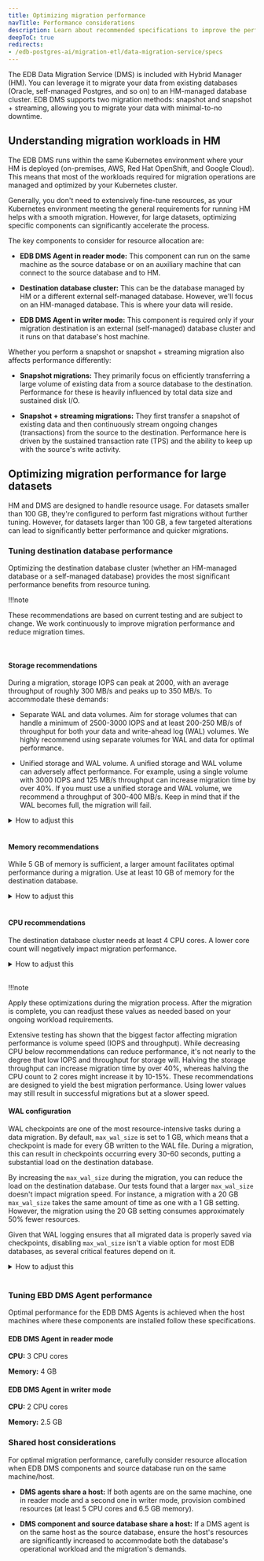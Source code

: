 ```yaml
---
title: Optimizing migration performance
navTitle: Performance considerations
description: Learn about recommended specifications to improve the performance and speed of database migrations using Hybrid Manager.
deepToC: true
redirects:
- /edb-postgres-ai/migration-etl/data-migration-service/specs
---
```


The EDB Data Migration Service (DMS) is included with Hybrid Manager (HM). You can leverage it to migrate your data from existing databases (Oracle, self-managed Postgres, and so on) to an HM-managed database cluster. EDB DMS supports two migration methods: snapshot and snapshot + streaming, allowing you to migrate your data with minimal-to-no downtime.

## Understanding migration workloads in HM

The EDB DMS runs within the same Kubernetes environment where your HM is deployed (on-premises, AWS, Red Hat OpenShift, and Google Cloud). This means that most of the workloads required for migration operations are managed and optimized by your Kubernetes cluster.

Generally, you don't need to extensively fine-tune resources, as your Kubernetes environment meeting the general requirements for running HM helps with a smooth migration. However, for large datasets, optimizing specific components can significantly accelerate the process. 

The key components to consider for resource allocation are:

-   **EDB DMS Agent in reader mode:** This component can run on the same machine as the source database or on an auxiliary machine that can connect to the source database and to HM.

-   **Destination database cluster:** This can be the database managed by HM or a different external self-managed database. However, we'll focus on an HM-managed database. This is where your data will reside.

-   **EDB DMS Agent in writer mode:** This component is required only if your migration destination is an external (self-managed) database cluster and it runs on that database's host machine.

Whether you perform a snapshot or snapshot + streaming migration also affects performance differently: 

-   **Snapshot migrations:** They primarily focus on efficiently transferring a large volume of existing data from a source database to the destination. Performance for these is heavily influenced by total data size and sustained disk I/O.

-   **Snapshot + streaming migrations:** They first transfer a snapshot of existing data and then continuously stream ongoing changes (transactions) from the source to the destination. Performance here is driven by the sustained transaction rate (TPS) and the ability to keep up with the source's write activity.

## Optimizing migration performance for large datasets

HM and DMS are designed to handle resource usage. For datasets smaller than 100 GB, they're configured to perform fast migrations without further tuning. However, for datasets larger than 100 GB, a few targeted alterations can lead to significantly better performance and quicker migrations.

### Tuning destination database performance

Optimizing the destination database cluster (whether an HM-managed database or a self-managed database) provides the most significant performance benefits from resource tuning.

!!!note

   These recommendations are based on current testing and are subject to change. We work continuously to improve migration performance and reduce migration times.

<br/>

#### Storage recommendations

During a migration, storage IOPS can peak at 2000, with an average throughput of roughly 300 MB/s and peaks up to 350 MB/s. To accommodate these demands:

-   Separate WAL and data volumes. Aim for storage volumes that can handle a minimum of 2500-3000 IOPS and at least 200-250 MB/s of throughput for both your data and write-ahead log (WAL) volumes. We highly recommend using separate volumes for WAL and data for optimal performance.

-   Unified storage and WAL volume. A unified storage and WAL volume can adversely affect performance. For example, using a single volume with 3000 IOPS and 125 MB/s throughput can increase migration time by over 40%. If you must use a unified storage and WAL volume, we recommend a throughput of 300-400 MB/s. Keep in mind that if the WAL becomes full, the migration will fail.

<details><summary>How to adjust this</summary>

For HM-managed database clusters: 

-   Adjust WAL and data volume allocation by [editing](../../using_hybrid_manager/cluster_management/manage-clusters/edit-clusters/#editing-a-cluster) your cluster's storage.

-   By default, HM-managed clusters use separate volumes for data and WAL volumes, but if you clear the **Use a separate storage volume for Write-Ahead Logs** option while creating the cluster, you can't enable this setting later.

-   Volume speeds (IOPS or throughput) are determined by the cluster's underlying infrastructure. When migrating to an HM-managed database cluster, the specific storage classes available for your cluster, and their associated IOPS and throughput characteristics, are determined by your HM administrator (and the underlying cloud or on-premise environment). Therefore, review the storage options available for your clusters and work with your HM administrators to ensure the selected storage meets the recommended performance criteria. For more information on cloud provider infrastructure provisioning, see [Request Amazon EBS volume modifications](https://docs.aws.amazon.com/ebs/latest/userguide/requesting-ebs-volume-modifications.html) or [Google Cloud - About Persistent Disk performance](https://cloud.google.com/compute/docs/disks/performance).

</details>

<br/>

#### Memory recommendations

While 5 GB of memory is sufficient, a larger amount facilitates optimal performance during a migration. Use at least 10 GB of memory for the destination database.

<details><summary>How to adjust this</summary>

For HM-managed database clusters: 

-   Adjust memory allocation by [editing](../../using_hybrid_manager/cluster_management/manage-clusters/edit-clusters/#editing-a-cluster) your cluster's instance size (under **Cluster Settings**).

-   You can also adjust the `shared_buffers`, `effective_cache_size`, and `wal_buffers` parameters in **DB Configuration**.

</details>

<br/>

#### CPU recommendations

The destination database cluster needs at least 4 CPU cores. A lower core count will negatively impact migration performance.

<details><summary>How to adjust this</summary>

For HM-managed database clusters, adjust CPU allocation by [editing](../../using_hybrid_manager/cluster_management/manage-clusters/edit-clusters/#editing-a-cluster) your cluster's instance size.

</details>

<br/>

!!!note

   Apply these optimizations during the migration process. After the migration is complete, you can readjust these values as needed based on your ongoing workload requirements.

Extensive testing has shown that the biggest factor affecting migration performance is volume speed (IOPS and throughput). While decreasing CPU below recommendations can reduce performance, it's not nearly to the degree that low IOPS and throughput for storage will. Halving the storage throughput can increase migration time by over 40%, whereas halving the CPU count to 2 cores might increase it by 10-15%. These recommendations are designed to yield the best migration performance. Using lower values may still result in successful migrations but at a slower speed.

#### WAL configuration

WAL checkpoints are one of the most resource-intensive tasks during a data migration. By default, `max_wal_size` is set to 1 GB, which means that a checkpoint is made for every GB written to the WAL file. During a migration, this can result in checkpoints occurring every 30-60 seconds, putting a substantial load on the destination database.

By increasing the `max_wal_size` during the migration, you can reduce the load on the destination database. Our tests found that a larger `max_wal_size` doesn't impact migration speed. For instance, a migration with a 20 GB `max_wal_size` takes the same amount of time as one with a 1 GB setting. However, the migration using the 20 GB setting consumes approximately 50% fewer resources.

Given that WAL logging ensures that all migrated data is properly saved via checkpoints, disabling `max_wal_size` isn't a viable option for most EDB databases, as several critical features depend on it.

<details><summary>How to adjust this</summary>  

For HM-managed database clusters: 

Adjust WAL configurations by [editing](../../using_hybrid_manager/cluster_management/manage-clusters/edit-clusters/#editing-a-cluster) your cluster's DB configuration. Search for the `max_wal_size` parameter, provide the new size in MB, and save to apply the configuration. 

</details> 

<br/>

### Tuning EBD DMS Agent performance

Optimal performance for the EDB DMS Agents is achieved when the host machines where these components are installed follow these specifications.

#### EDB DMS Agent in reader mode

**CPU:** 3 CPU cores

**Memory:** 4 GB 

#### EDB DMS Agent in writer mode

**CPU:** 2 CPU cores

**Memory:** 2.5 GB 

### Shared host considerations

For optimal migration performance, carefully consider resource allocation when EDB DMS components and source database run on the same machine/host.

-   **DMS agents share a host:** If both agents are on the same machine, one in reader mode and a second one in writer mode, provision combined resources (at least 5 CPU cores and 6.5 GB memory).

-   **DMS component and source database share a host:** If a DMS agent is on the same host as the source database, ensure the host's resources are significantly increased to accommodate both the database's operational workload and the migration's demands.

